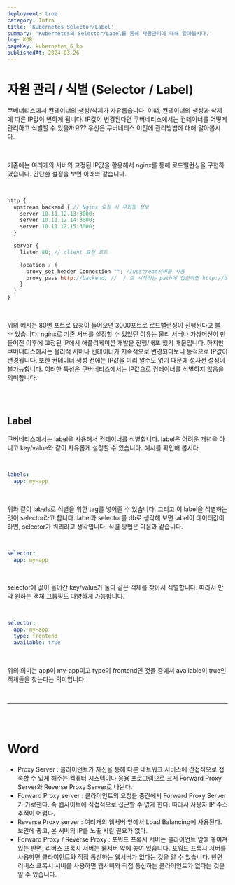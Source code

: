 ```yaml
---
deployment: true
category: Infra
title: 'Kubernetes Selector/Label'
summary: 'Kubernetes의 Selector/Label를 통해 자원관리에 대해 알아봅시다.'
lng: KOR
pageKey: kubernetes_6_ko
publishedAt: 2024-03-26
---
```


# 자원 관리 / 식별 (Selector / Label)

쿠베너티스에서 컨테이너의 생성/삭제가 자유롭습니다. 이떄, 컨테이너의 생성과 삭제에 따른 IP값이 변하게 됩니다. IP값이 변경된다면 쿠버네티스에서는 컨테이너를 어떻게 관리하고 식별할 수 있을까요?? 우선은 쿠버네티스 이전에 관리방법에 대해 알아봅시다.

<br />

기존에는 여러개의 서버의 고정된 IP값을 활용해서 nginx를 통해 로드밸런싱을 구현하였습니다. 간단한 설정을 보면 아래와 같습니다.

<br />

```javascript title="nginx" showLineNumbers
http {
  upstream backend { // Nginx 요청 시 우회할 정보
    server 10.11.12.13:3000;
    server 10.11.12.14:3000;
    server 10.11.12.15:3000;
  }

  server {
    listen 80; // client 요청 포트

    location / {
      proxy_set_header Connection ""; //upstream서버를 사용
      proxy_pass http://backend; //  / 로 시작하는 path에 접근하면 http://backend로 리턴한다는 의미이다.
    }
  }
}
```

<br />

위의 예시는 80번 포트로 요청이 들어오면 3000포트로 로드밸런싱이 진행된다고 불 수 있습니다. nginx로 기존 서버를 설정할 수 있었던 이유는 물리 서버나 가상머신이 만들어진 이후에 고정된 IP에서 애플리케이션 개발을 진행/배포 했기 때문입니다. 하지만 쿠버네티스에서는 물리적 서버나 컨테이너가 지속적으로 변경되다보니 동적으로 IP값이 변경됩니다. 또한 컨테이너 생성 전에는 IP값을 미리 알수도 없기 때문에 설사전 설정이 불가능합니다. 이러한 특성은 쿠버네티스에서는 IP값으로 컨테이너를 식별하지 않음을 의미합니다.

<br />
<br />

## Label

쿠버네티스에서는 label을 사용해서 컨테이너를 식별합니다. label은 어려운 개념을 아니고 key/value와 같이 자유롭게 설정할 수 있습니다. 예시를 확인해 봅시다.

<br />

```yaml title="labels" showLineNumbers
labels:
  app: my-app
```

<br />

위와 같이 labels로 식별을 위한 tag를 넣어줄 수 있습니다. 그리고 이 label을 식별하는 것이 selector라고 합니다. label과 selector를 db로 생각해 보면 label이 데이터값이라면, selector가 쿼리라고 생각입니다.
식별 방법은 다음과 같습니다.

<br />

```yaml title="selector" showLineNumbers
selector:
  app: my-app
```

<br />

selector에 값이 들어간 key/value가 둘다 같은 객체를 찾아서 식별합니다.
따라서 만약 원하는 객체 그룹핑도 다양하게 가능합니다.

<br />

```yaml title="selector" showLineNumbers
selector:
  app: my-app
  type: frontend
  available: true
```

<br />

위의 의미는 app이 my-app이고 type이 frontend인 것들 중에서 available이 true인 객체들을 찾는다는 의미입니다.

<br />

---

<br />
<br />

# Word

- Proxy Server : 클라이언트가 자신을 통해 다른 네트워크 서비스에 간접적으로 접속할 수 있게 해주는 컴퓨터 시스템이나 응용 프로그램으로 크게 Forward Proxy Server와 Reverse Proxy Server로 나뉜다.
- Forward Proxy server : 클라이언트의 요청을 중간에서 Forward Proxy Server가 가로챈다. 즉 웹사이트에 직접적으로 접근할 수 없게 한다. 따라서 사용자 IP 주소 추적이 어렵다.
- Reverse Proxy server : 여러개의 웹서버 앞에서 Load Balancing에 사용된다. 보안에 좋고, 본 서버의 IP를 노출 시킬 필요가 없다.
- Forward Proxy / Reverse Proxy : 포워드 프록시 서버는 클라이언트 앞에 놓여져 있는 반면, 리버스 프록시 서버는 웹서버 앞에 놓여 있습니다. 포워드 프록시 서버를 사용하면 클라이언트와 직접 통신하는 웹서버가 없다는 것을 알 수 있습니다. 반면 리버스 프록시 서버를 사용하면 웹서버와 직접 통신하는 클라이언트가 없다는 것을 알 수 있습니다.
